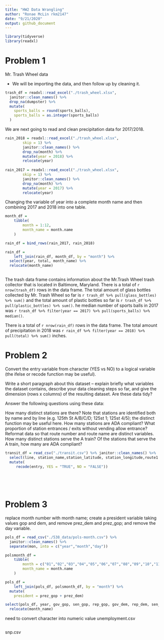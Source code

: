 ```yaml
---
title: "HW2 Data Wrangling"
author: "Ronae McLin rkm2147"
date: "9/21/2020"
output: github_document
---
```


```r
library(tidyverse)
library(readxl)
```

# Problem 1

 Mr. Trash Wheel data

- We will be importing the data, and then follow up by cleaning it.

```r
trash_df = readxl::read_excel("./trash_wheel.xlsx",                    range = "A2:N408") %>% 
  janitor::clean_names() %>% 
  drop_na(dumpster) %>% 
  mutate(
    sports_balls = round(sports_balls),
    sports_balls = as.integer(sports_balls)
  )

```

We are next going to read and clean precipitation data for 2017/2018. 

```r
rain_2018 = readxl::read_excel("./trash_wheel.xlsx",                    sheet = "2018 Precipitation",
        skip = 1) %>% 
        janitor::clean_names() %>% 
        drop_na(month) %>% 
        mutate(year = 2018) %>% 
        relocate(year)
  
rain_2017 = readxl::read_excel("./trash_wheel.xlsx",                    sheet = "2017 Precipitation",
        skip = 1) %>% 
        janitor::clean_names() %>% 
        drop_na(month) %>% 
        mutate(year = 2017) %>% 
        relocate(year)
```

Changing the variable of year into a complete month name and then combining 2017 and 2018 into one table. 

```r
month_df = 
	tibble(
		month = 1:12,
		month_name = month.name
	)

rain_df = bind_rows(rain_2017, rain_2018)

rain_df =
	left_join(rain_df, month_df, by = "month") %>% 
  select(year, total, month_name) %>% 
  relocate(month_name)
  
```


The trash data frame contains information about the Mr.Trash Wheel trash collector that is located in Baltimore, Maryland. 
There is a total of `r nrow(trash_df)` rows in the data frame. The total amount of glass bottles collected by Mr. Trash Wheel so far is `r trash_df %>% pull(glass_bottles) %>% sum()` and the total amount of plastic bottles so far is `r trash_df %>% pull(plastic_bottles) %>% sum()`. 
he median number of sports balls in 2017 was `r trash_df %>% filter(year == 2017) %>% pull(sports_balls) %>% median()`.

There is a total of `r nrow(rain_df)` rows in the data frame.
The total amount of precipitation in 2018 was `r rain_df %>% filter(year == 2018) %>% pull(total) %>% sum()` inches.


# Problem 2



 Convert the entry variable from character (YES vs NO) to a logical variable (the ifelse or recode function may be useful).

Write a short paragraph about this dataset – explain briefly what variables the dataset contains, describe your data cleaning steps so far, and give the dimension (rows x columns) of the resulting dataset. Are these data tidy?

Answer the following questions using these data:

How many distinct stations are there? Note that stations are identified both by name and by line (e.g. 125th St A/B/C/D; 125st 1; 125st 4/5); the distinct function may be useful here.
How many stations are ADA compliant?
What proportion of station entrances / exits without vending allow entrance?
Reformat data so that route number and route name are distinct variables. How many distinct stations serve the A train? Of the stations that serve the A train, how many are ADA compliant?



```r
transit_df = read_csv("./transit.csv") %>% janitor::clean_names() %>% 
  select(line, station_name,station_latitude, station_longitude,route1:route11, entry, vending,       entrance_type, ada) %>% 
  mutate(
     recode(entry, YES = "TRUE", NO = "FALSE"))
    
    
  
  
```


# Problem 3




 replace month number with month name; create a president variable taking values gop and dem, and remove prez_dem and prez_gop; and remove the day variable.
```r
pols_df = read_csv("./538_data/pols-month.csv") %>% 
  janitor::clean_names() %>% 
  separate(mon, into = c("year","month","day"))

```

```r
polsmonth_df = 
	tibble(
		month = c("01","02","03","04","05","06","07","08","09","10","11","12"),
		month_name = month.name
	)

pols_df =
	left_join(pols_df, polsmonth_df, by = "month") %>% 
  mutate(
    president = prez_gop + prez_dem)  

select(pols_df, year, gov_gop, sen_gop, rep_gop, gov_dem, rep_dem, sen_dem, month_name, president) %>% 
  relocate(month_name)

```




need to convert character into numeric value
unemployment.csv
```r

```

snp.csv
```r

```

